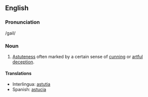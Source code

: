 == English ==
   
===Pronunciation===

/gail/

===Noun===
# [[Astuteness]] often marked by a certain sense of [[cunning]] or [[artful]] [[deception]].

====Translations====

*Interlingua: [[astutia]]
*Spanish: [[astucia]]